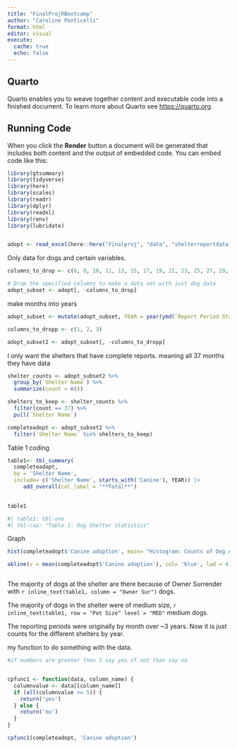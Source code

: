 ```yaml
---
title: "FinalProjRBootcamp"
author: "Caroline Ponticelli"
format: html
editor: visual
execute: 
  cache: true
  echo: false
---
```


## Quarto

Quarto enables you to weave together content and executable code into a finished document. To learn more about Quarto see <https://quarto.org>.

## Running Code

When you click the **Render** button a document will be generated that includes both content and the output of embedded code. You can embed code like this:

```r
library(gtsummary)
library(tidyverse)
library(here)
library(scales)
library(readr)
library(dplyr)
library(readxl)
library(renv)
library(lubridate)


adopt <- read_excel(here::here("Finalproj", "data", "shelterreportdata.xlsx"))
```

Only data for dogs and certain variables.

```r
columns_to_drop <- c(6, 8, 10, 11, 13, 15, 17, 19, 21, 23, 25, 27, 29, 31, 33, 35)

# Drop the specified columns to make a data set with just dog data
adopt_subset <- adopt[, -columns_to_drop]

```

make months into years

```r
adopt_subset <- mutate(adopt_subset, YEAR = year(ymd(`Report Period Start`)))

columns_to_dropp <- c(1, 2, 3)

adopt_subset2 <- adopt_subset[, -columns_to_dropp]

```

I only want the shelters that have complete reports. meaning all 37 months they have data
```r
shelter_counts <- adopt_subset2 %>%
  group_by(`Shelter Name`) %>%
  summarize(count = n())

shelters_to_keep <- shelter_counts %>%
  filter(count == 37) %>%
  pull(`Shelter Name`)

completeadopt <- adopt_subset2 %>%
  filter(`Shelter Name` %in% shelters_to_keep)

```

Table 1 coding
```r
table1<- tbl_summary(
  completeadopt,
  by = 'Shelter Name',
  include= c('Shelter Name', starts_with('Canine'), YEAR)) |>
	 add_overall(col_label = "**Total**")
	

table1

#| table1: tbl-one
#| tbl-cap: "Table 1: Dog Shelter Statistics"
```
Graph
```r
hist(completeadopt$'Canine adoption', main= "Histogram: Counts of Dog Adoptions")

abline(v = mean(completeadopt$'Canine adoption'), col= 'blue', lwd = 4)
```

```r

```

The majority of dogs at the shelter are there because of Owner Surrender with `r inline_text(table1, column = "Owner Sur")` dogs.

The majority of dogs in the shelter were of medium size, `r inline_text(table1, row = "Pet Size" level = "MED"` medium dogs.

The reporting periods were originally by month over ~3 years. Now it is just counts for the different shelters by year.

my function to do something with the data. 
```r
#if numbers are greater then 5 say yes if not than say no 


cpfunc1 <- function(data, column_name) {
  columnvalue <- data[[column_name]]
  if (all(columnvalue >= 5)) {
    return('yes')
  } else {
    return('no')
  }
}

cpfunc1(completeadopt, 'Canine adoption')
```


```r

```
